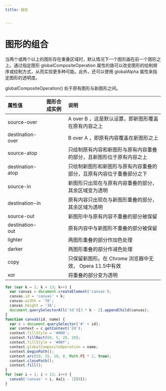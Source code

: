 ```yaml
---
title: 组合


---
```


# 图形的组合

当两个或两个以上的图形存在重叠区域时，默认情况下一个图形画在前一个图形之上。通过指定图形 globalCompositeOperation 属性的值可以改变图形的绘制顺序或绘制方式，从而实现更多种可能。此外，还可以使用 globalAlpha 属性来指定图形的透明度。

globalCompositeOperation() 处于原有图形与新图形之间。

| 属性值           | 图形合成实例 | 说明                                                                 |
| :--------------- | :----------- | :------------------------------------------------------------------- |
| source-over      |              | A over B ，这是默认设置，即新图形覆盖在原有内容之上                  |
| destination-over |              | B over A ，即原有内容覆盖在新图形之上                                |
| source-atop      |              | 只绘制原有内容和新图形与原有内容重叠的部分，且新图形位于原有内容之上 |
| destination-atop |              | 只绘制新图形和新图形与原有内容重叠的部分，且原有内容位于重叠部分之下 |
| source-in        |              | 新图形只出现在与原有内容重叠的部分，其余区域变为透明                 |
| destination-in   |              | 原有内容只出现在与新图形重叠的部分，其余区域为透明                   |
| source-out       |              | 新图形中与原有内容不重叠的部分被保留                                 |
| destination-out  |              | 原有内容中与新图形不重叠的部分被保留                                 |
| lighter          |              | 两图形重叠的部分作加色处理                                           |
| darker           |              | 两图形重叠的部分作减色处理                                           |
| copy             |              | 只保留新图形。在 Chrome 浏览器中无效， Opera 11.5中有效              |
| xor              |              | 将重叠的部分变为透明                                                 |

```js
for (var k = 1; k < 13; k++) {
  var canvas = document.createElement('canvas');
  canvas.id = 'canvas' + k;
  canvas.width = '70';
  canvas.height = '36';
  document.querySelectorAll('td')[3 * k - 2].appendChild(canvas);
}
function canvaS(id, name) {
  var c = document.querySelector('#' + id);
  var context = c.getContext('2d');
  context.fillStyle = '#000';
  context.fillRect(50, 5, 20, 20);
  context.fillStyle = '#00f';
  context.globalCompositeOperation = name;
  context.beginPath();
  context.arc(50, 25, 10, 0, Math.PI * 2, true);
  context.closePath();
  context.fill();
}
for (var i = 1; i < 13; i++) {
  canvaS('canvas' + i, Aa[i - 1][0]);
}
```

            